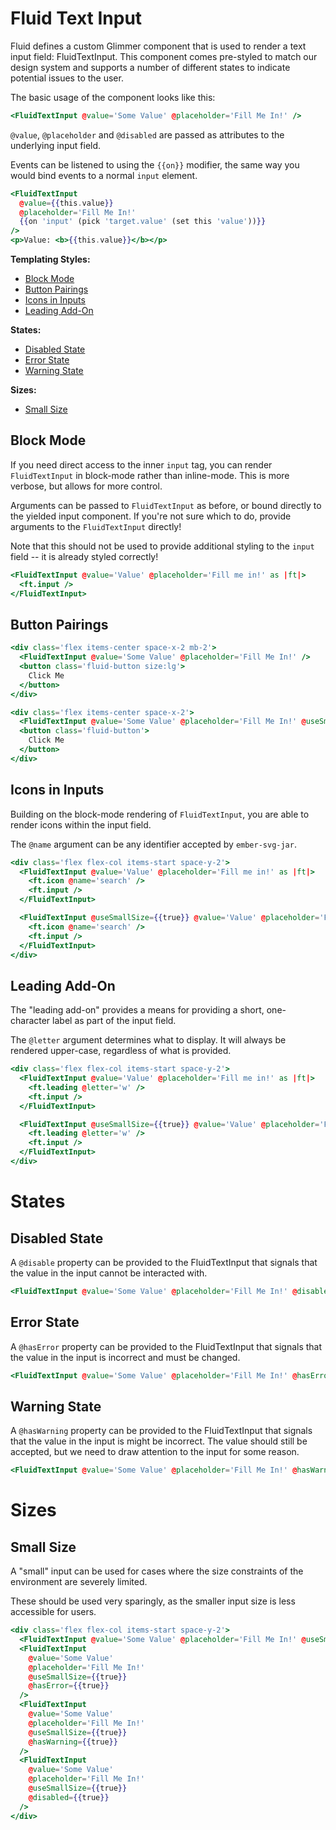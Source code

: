 
# Fluid Text Input

Fluid defines a custom Glimmer component that is used to render a text input field: FluidTextInput. This component comes pre-styled to match our design system and supports a number of different states to indicate potential issues to the user.

The basic usage of the component looks like this:

<Story id="components-inputs-fluid-text-input--default" />

```hbs
<FluidTextInput @value='Some Value' @placeholder='Fill Me In!' />
```

`@value`, `@placeholder` and `@disabled` are passed as attributes to the underlying input field.

Events can be listened to using the `{{on}}` modifier, the same way you would bind events to a normal `input` element.

```hbs
<FluidTextInput
  @value={{this.value}}
  @placeholder='Fill Me In!'
  {{on 'input' (pick 'target.value' (set this 'value'))}}
/>
<p>Value: <b>{{this.value}}</b></p>
```

**Templating Styles:**

- [Block Mode](#block-mode)
- [Button Pairings](#button-pairings)
- [Icons in Inputs](#icons-in-inputs)
- [Leading Add-On](#leading-add-on)

**States:**

- [Disabled State](#disabled-state)
- [Error State](#Error-state)
- [Warning State](#warning-state)

**Sizes:**
- [Small Size](#small-size)

## Block Mode

If you need direct access to the inner `input` tag, you can render `FluidTextInput` in block-mode rather than inline-mode. This is more verbose, but allows for more control.

Arguments can be passed to `FluidTextInput` as before, or bound directly to the yielded input component. If you're not sure which to do, provide arguments to the `FluidTextInput` directly!

Note that this should not be used to provide additional styling to the `input` field -- it is already styled correctly!

<Story id="components-inputs-fluid-text-input--block" />

```hbs
<FluidTextInput @value='Value' @placeholder='Fill me in!' as |ft|>
  <ft.input />
</FluidTextInput>
```


## Button Pairings

<Story id="components-inputs-fluid-text-input--pairings" height="110px"/>

```hbs
<div class='flex items-center space-x-2 mb-2'>
  <FluidTextInput @value='Some Value' @placeholder='Fill Me In!' />
  <button class='fluid-button size:lg'>
    Click Me
  </button>
</div>

<div class='flex items-center space-x-2'>
  <FluidTextInput @value='Some Value' @placeholder='Fill Me In!' @useSmallSize={{true}} />
  <button class='fluid-button'>
    Click Me
  </button>
</div>
```
## Icons in Inputs

<Story id="components-inputs-fluid-text-input--icons" height="110px"/>

Building on the block-mode rendering of `FluidTextInput`, you are able to render icons within the input field.

The `@name` argument can be any identifier accepted by `ember-svg-jar`.

```hbs
<div class='flex flex-col items-start space-y-2'>
  <FluidTextInput @value='Value' @placeholder='Fill me in!' as |ft|>
    <ft.icon @name='search' />
    <ft.input />
  </FluidTextInput>

  <FluidTextInput @useSmallSize={{true}} @value='Value' @placeholder='Fill me in!' as |ft|>
    <ft.icon @name='search' />
    <ft.input />
  </FluidTextInput>
</div>
```
## Leading Add-On

<Story id="components-inputs-fluid-text-input--leading" height="110px"/>

The "leading add-on" provides a means for providing a short, one-character label as part of the input field.

The `@letter` argument determines what to display. It will always be rendered upper-case, regardless of what is provided.

```hbs
<div class='flex flex-col items-start space-y-2'>
  <FluidTextInput @value='Value' @placeholder='Fill me in!' as |ft|>
    <ft.leading @letter='w' />
    <ft.input />
  </FluidTextInput>

  <FluidTextInput @useSmallSize={{true}} @value='Value' @placeholder='Fill me in!' as |ft|>
    <ft.leading @letter='w' />
    <ft.input />
  </FluidTextInput>
</div>
```
# States

## Disabled State

A `@disable` property can be provided to the FluidTextInput that signals that the value in the input cannot be interacted with.

```hbs
<FluidTextInput @value='Some Value' @placeholder='Fill Me In!' @disabled={{true}} />
```

## Error State

A `@hasError` property can be provided to the FluidTextInput that signals that the value in the input is incorrect and must be changed.

```hbs
<FluidTextInput @value='Some Value' @placeholder='Fill Me In!' @hasError={{true}} />
```
## Warning State

A `@hasWarning` property can be provided to the FluidTextInput that signals that the value in the input is might be incorrect. The value should still be accepted, but we need to draw attention to the input for some reason.

```hbs
<FluidTextInput @value='Some Value' @placeholder='Fill Me In!' @hasWarning={{true}} />
```
# Sizes

## Small Size

A "small" input can be used for cases where the size constraints of the environment are severely limited.

These should be used very sparingly, as the smaller input size is less accessible for users.

```hbs
<div class='flex flex-col items-start space-y-2'>
  <FluidTextInput @value='Some Value' @placeholder='Fill Me In!' @useSmallSize={{true}} />
  <FluidTextInput
    @value='Some Value'
    @placeholder='Fill Me In!'
    @useSmallSize={{true}}
    @hasError={{true}}
  />
  <FluidTextInput
    @value='Some Value'
    @placeholder='Fill Me In!'
    @useSmallSize={{true}}
    @hasWarning={{true}}
  />
  <FluidTextInput
    @value='Some Value'
    @placeholder='Fill Me In!'
    @useSmallSize={{true}}
    @disabled={{true}}
  />
</div>
```
